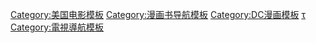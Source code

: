 {{Navbox
|name=DC動畫宇宙
|title=[[DC動畫宇宙]]
|state={{{state|autocollapse}}}
|listclass=hlist

|group1=創作者
|list1=
* [[布鲁斯·蒂姆]]
* [[保羅·迪尼]]
* [[艾倫·貝納]]
* [[德韋恩·麥克達菲]]

|group2=電視劇
|list2=
* [[蝙蝠俠 (動畫影集)|蝙蝠俠：動畫系列]] ([[Fox Broadcasting Company|FOX]])
** [[蝙蝠俠動畫系列劇集列表|集數]]
* [[超人：動畫系列]] ([[WB電視網|WB]])
** [[超人：動畫系列集數列表|集數]]
* [[蝙蝠俠新冒險]] (WB)
** [[蝙蝠俠新冒險集數列表|集數]]
* [[蝙蝠俠/超人新冒險]] (WB)
* [[未來蝙蝠俠]] (WB)
** [[未來蝙蝠俠集數列表|集數]]
** [[未來蝙蝠俠角色列表|角色]]
* [[靜電沙克]] (WB)
** [[靜電沙克集數列表|集數]]
** [[靜電沙克角色列表|角色]]
* [[The Zeta Project]] (WB)
** [[The Zeta Project集數列表|集數]]
* [[正義聯盟 (動畫)|正義聯盟]] ([[Cartoon Network]])
** [[正義聯盟集數列表|集數]]
* [[超人正义联盟]] (Cartoon Network)
** [[正義聯盟無限版集數列表|集數]]

|group3=電影
|list3=
* [[蝙蝠俠：幽靈的面具|蝙蝠侠大战幻影人]]
* [[蝙蝠俠與急凍人：冰點危機]]
* [[未來蝙蝠俠：小丑歸來]]
* [[蝙蝠俠：神秘的女蝙蝠俠]]
* [[蝙蝠俠與哈莉奎茵]]


|group4=漫畫
|list4=
* [[蝙蝠俠歷險記]]
** [[The Batman Adventures: Mad Love|Mad Love]]
* [[超人歷險記]]
* [[DC動畫宇宙 (漫畫)|DC宇宙歷險記]]
* [[DC動畫宇宙 (漫畫)|正義聯盟歷險記]]
* [[未來蝙蝠俠 (漫畫)|未來蝙蝠俠]]
* [[高譚女孩]]
* [[蝙蝠俠動畫]]

|group5=短片
|list5=
* [[高譚女孩]]
* [[Chase Me]]

|group6=電子遊戲
|list6=
* [[蝙蝠俠：動畫系列 (遊戲)|蝙蝠俠：動畫系列]]
* [[蝙蝠俠與羅賓歷險記 (遊戲)|蝙蝠俠與羅賓歷險記]]
* [[超人 (1999年遊戲)|超人]]
* [[未來蝙蝠俠：小丑歸來 (遊戲)|未來蝙蝠俠：小丑歸來]]
* [[Batman: Chaos in Gotham]]
* [[Batman: Gotham City Racer]]
* [[蝙蝠俠：復仇]]
* [[Superman: Shadow of Apokolips]]
* [[Justice League: Injustice for All]]
* [[Superman: Countdown to Apokolips]]
* [[蝙蝠俠：辛特組的復活]]
* [[正義聯盟：編年史]]

|group7=原創角色
|list7=
* [[Andrea Beaumont]]
* [[Batman (Terry McGinnis)]]
* [[Calendar Girl (DC animated universe)|Calendar Girl]]
* [[Roland Daggett]]
* [[Nora Fries]]
* [[Summer Gleeson]]
* [[Mercy Graves]]
* [[哈莉·奎茵]]
* [[Injustice Guild]]
* [[Inque]]
* [[Jokerz]]
* [[Justice Guild of America]]
* [[Justice Lords]]
* [[Livewire (DC Comics)|Livewire]]
* [[Lock-Up (漫畫)|Lock-Up]]
* [[Luminus (漫畫)|Luminus]]
* [[Renee Montoya]]
* [[Derek Powers|Derek Powers / Blight]]
* [[Red Claw (Batman)|Red Claw]]
* [[Roxy Rocket]]
* [[Volcana (DC漫畫)|Volcana]]
* [[Warhawk (未來蝙蝠俠)|Warhawk]]

|group8=其他項目
|list8=
* [[DC漫畫改編電影列表]]
* [[DC漫畫改編電視劇列表]]
}}<noinclude>
{{collapsible option}}
[[Category:美国电影模板]]
[[Category:漫画书导航模板]]
[[Category:DC漫画模板]]
[[Category:DC動畫宇宙|τ]]
[[Category:電視導航模板]]
</noinclude>